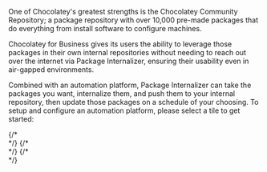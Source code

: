 
One of Chocolatey's greatest strengths is the Chocolatey Community Repository; a package repository with over 10,000 pre-made packages that do everything from install software to configure machines.

Chocolatey for Business gives its users the ability to leverage those packages in their own internal repositories without needing to reach out over the internet via Package Internalizer, ensuring their usability even in air-gapped environments.

Combined with an automation platform, Package Internalizer can take the packages you want, internalize them, and push them to your internal repository, then update those packages on a schedule of your choosing. To setup and configure an automation platform, please select a tile to get started:

<div class="row mb-md-5">
    <div class="mb-4 mb-lg-0 col-sm-6 col-lg-4">
        <div class="card card-link card-overlay-bottom card-overlay-theme-bottom h-100 min-h-px-200" style="background-image:url('https://img.chocolatey.org/businesses/jenkins.png');">
            <div class="card-body d-flex flex-column z-1">
                <div class="mt-auto">
                    <Xref title="Jenkins" value="organizational-automation-solution" anchor="jenkins" classes="h4 mb-0 stretched-link" />
                </div>
            </div>
        </div>
    </div>
    {/* <div class="mb-4 mb-lg-0 col-sm-6 col-lg-4">
        <div class="card card-link card-overlay-bottom card-overlay-theme-bottom h-100 min-h-px-200" style="background-image:url();">
            <div class="card-body d-flex flex-column z-1">
                <div class="mt-auto">
                    <Xref title="PowerShell Universal" value="organizational-automation-solution" anchor="powershelluniversal" classes="h4 mb-0 stretched-link" />
                </div>
            </div>
        </div>
    </div> */}
    {/* <div class="mb-4 mb-lg-0 col-sm-6 col-lg-4">
        <div class="card card-link card-overlay-bottom card-overlay-theme-bottom h-100 min-h-px-200" style="background-image:url();">
            <div class="card-body d-flex flex-column z-1">
                <div class="mt-auto">
                    <Xref title="GitHub Actions" value="organizational-automation-solution" anchor="githubactions" classes="h4 mb-0 stretched-link" />
                </div>
            </div>
        </div>
    </div> */}
    {/* <div class="mb-4 mb-lg-0 col-sm-6 col-lg-4">
        <div class="card card-link card-overlay-bottom card-overlay-theme-bottom h-100 min-h-px-200" style="background-image:url();">
            <div class="card-body d-flex flex-column z-1">
                <div class="mt-auto">
                    <Xref title="Azure DevOps Pipelines" value="organizational-automation-solution" anchor="azuredevopspipelines" classes="h4 mb-0 stretched-link" />
                </div>
            </div>
        </div>
    </div> */}
</div>